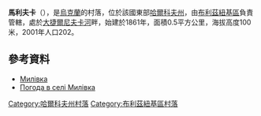 {{coord|48|47|23|N|36|20|24|E|scale:100000_region:UA|display=title}}

'''馬利夫卡'''（{{lang-uk|Милівка}}），是[[烏克蘭|烏克蘭]]的村落，位於該國東部[[哈爾科夫州|哈爾科夫州]]，由[[布利茲紐基區|布利茲紐基區]]負責管轄，處於[[大捷爾尼夫卡河|大捷爾尼夫卡河]]畔，始建於1861年，面積0.5平方公里，海拔高度100米，2001年人口202。

==參考資料==
* [http://gska2.rada.gov.ua/pls/z7502/A005?rdat1=09.01.2009&rf7571=32349 Милівка]{{dead link|date=2018年5月 |bot=InternetArchiveBot |fix-attempted=yes }}
* [http://weather.in.ua/ua/har'kovskaja/15640 Погода в селі Милівка] {{Wayback|url=http://weather.in.ua/ua/har%27kovskaja/15640 |date=20201027185705 }}

{{DEFAULTSORT:Милівка}}
[[Category:哈爾科夫州村落|Category:哈爾科夫州村落]]
[[Category:布利茲紐基區村落|Category:布利茲紐基區村落]]


{{Kharkiv-geo-stub}}